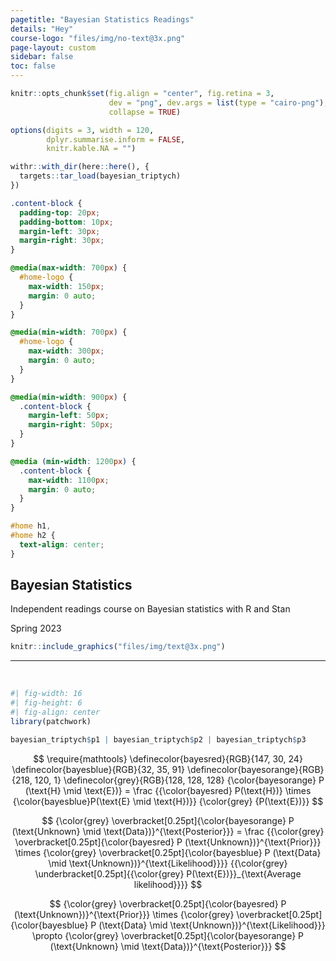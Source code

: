 ```yaml
---
pagetitle: "Bayesian Statistics Readings"
details: "Hey"
course-logo: "files/img/no-text@3x.png"
page-layout: custom
sidebar: false
toc: false
---
```



```r
knitr::opts_chunk$set(fig.align = "center", fig.retina = 3,
                      dev = "png", dev.args = list(type = "cairo-png"),
                      collapse = TRUE)

options(digits = 3, width = 120,
        dplyr.summarise.inform = FALSE,
        knitr.kable.NA = "")
```

```r
withr::with_dir(here::here(), {
  targets::tar_load(bayesian_triptych)
})
```

```css
.content-block {
  padding-top: 20px;
  padding-bottom: 10px;
  margin-left: 30px;
  margin-right: 30px;
}

@media(max-width: 700px) {
  #home-logo {
    max-width: 150px;
    margin: 0 auto;
  }
}

@media(min-width: 700px) {
  #home-logo {
    max-width: 300px;
    margin: 0 auto;
  }
}

@media(min-width: 900px) {
  .content-block {
    margin-left: 50px;
    margin-right: 50px;
  }
}

@media (min-width: 1200px) {
  .content-block {
    max-width: 1100px;
    margin: 0 auto;
  }
}

#home h1,
#home h2 {
  text-align: center;
}
```

::: {#home}

::: {.content-block}

# Bayesian Statistics

::: {.text-center .text-secondary .fs-4}

Independent readings course on Bayesian statistics with R and Stan

Spring 2023

:::

::: {#home-logo}

```r
knitr::include_graphics("files/img/text@3x.png")
```

:::

---

\ 

```r
#| fig-width: 16
#| fig-height: 6
#| fig-align: center
library(patchwork)

bayesian_triptych$p1 | bayesian_triptych$p2 | bayesian_triptych$p3
```

$$
\require{mathtools}
\definecolor{bayesred}{RGB}{147, 30, 24}
\definecolor{bayesblue}{RGB}{32, 35, 91}
\definecolor{bayesorange}{RGB}{218, 120, 1}
\definecolor{grey}{RGB}{128, 128, 128}
{\color{bayesorange} P (\text{H} \mid \text{E})} = \frac
{{\color{bayesred} P(\text{H})} \times 
{\color{bayesblue}P(\text{E} \mid \text{H})}}
{\color{grey} {P(\text{E})}}
$$

$$
{\color{grey} \overbracket[0.25pt]{\color{bayesorange} P (\text{Unknown} \mid \text{Data})}^{\text{Posterior}}} = \frac
{{\color{grey} \overbracket[0.25pt]{\color{bayesred} P (\text{Unknown})}^{\text{Prior}}} \times 
{\color{grey} \overbracket[0.25pt]{\color{bayesblue} P (\text{Data} \mid \text{Unknown})}^{\text{Likelihood}}}}
{{\color{grey} \underbracket[0.25pt]{{\color{grey} P(\text{E})}}_{\text{Average likelihood}}}}
$$

$$
{\color{grey} \overbracket[0.25pt]{\color{bayesred} P (\text{Unknown})}^{\text{Prior}}} \times 
{\color{grey} \overbracket[0.25pt]{\color{bayesblue} P (\text{Data} \mid \text{Unknown})}^{\text{Likelihood}}} \propto
{\color{grey} \overbracket[0.25pt]{\color{bayesorange} P (\text{Unknown} \mid \text{Data})}^{\text{Posterior}}}
$$

:::

:::

